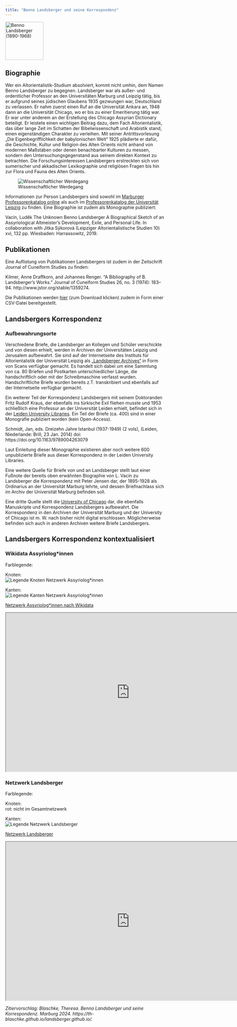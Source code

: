 ```yaml
---
title: "Benno Landsberger und seine Korrespondenz"
---
```


<a title="neznámí, Public domain, via Wikimedia Commons" href="https://commons.wikimedia.org/wiki/File:Benno_Landsberger_(1890-1968).jpg"><img width="120" alt="Benno Landsberger (1890-1968)" src="https://upload.wikimedia.org/wikipedia/commons/1/1c/Benno_Landsberger_%281890-1968%29.jpg"></a>

## Biographie
Wer ein Altorientalistik-Studium absolviert, kommt nicht umhin, dem Namen Benno Landsberger zu begegnen. Landsberger war als außer- und ordentlicher Professor an den Universitäten Marburg und Leipzig tätig, bis er aufgrund seines jüdischen Glaubens 1935 gezwungen war, Deutschland zu verlassen. Er nahm zuerst einen Ruf an die Universität Ankara an, 1948 dann an die Universität Chicago, wo er bis zu einer Emeritierung tätig war. Er war unter anderem an der Erstellung des Chicago Assyrian Dictionary beteiligt. Er leistete einen wichtigen Beitrag dazu, dem Fach Altorientalistik, das über lange Zeit im Schatten der Bibelwissenschaft und Arabistik stand, einen eigenständigen Charakter zu verleihen. Mit seiner Antrittsvorlesung „Die Eigenbegrifflichkeit der babylonischen Welt“ 1925 plädierte er dafür, die Geschichte, Kultur und Religion des Alten Orients nicht anhand von modernen Maßstäben oder denen benachbarter Kulturen zu messen, sondern den Untersuchungsgegenstand aus seinem direkten Kontext zu betrachten. Die Forschungsinteressen Landsbergers erstreckten sich von sumerischer und akkadischer Lexikographie und religiösen Fragen bis hin zur Flora und Fauna des Alten Orients.

![Wissenschaftlicher Werdegang](img/lebenslauf.png){fig-align="center"}

Informationen zur Person Landsbergers sind sowohl im [Marburger Professorenkatalog online](https://professorenkatalog.online.uni-marburg.de/de/pkat/gsrec/details?current=1&q=Benno%20Landsberger) als auch im [Professorenkatalog der Universität Leipzig](https://research.uni-leipzig.de/catalogus-professorum-lipsiensium/leipzig/Landsberger_91/) zu finden. Eine Biographie ist zudem als Monographie publiziert: 

Vacín, Luděk
The Unknown Benno Landsberger
A Biographical Sketch of an Assyriological Altmeister's Development, Exile, and Personal Life. In collaboration with Jitka Sýkorová (Leipziger Altorientalistische Studien 10) xvi, 132 pp. Wiesbaden: Harrassowitz, 2019.

## Publikationen

Eine Auflistung von Publikationen Landsbergers ist zudem in der Zeitschrift Journal of Cuneiform Studies zu finden:

Kilmer, Anne Draffkorn, and Johannes Renger. “A Bibliography of B. Landsberger’s Works.” Journal of Cuneiform Studies 26, no. 3 (1974): 183–94. http://www.jstor.org/stable/1359274.

Die Publikationen werden [hier](files//landsberger_publications.csv) (zum Download klicken) zudem in Form einer CSV-Datei bereitgestellt.

## Landsbergers Korrespondenz
### Aufbewahrungsorte
Verschiedene Briefe, die Landsberger an Kollegen und Schüler verschickte und von diesen erhielt, werden in Archiven der Universitäten Leipzig und Jerusalem aufbewahrt. Sie sind auf der Internetseite des Instituts für Altorientalistik der Universität Leipzig als [„Landsberger Archives“](https://www.gkr.uni-leipzig.de/altorientalisches-institut/forschung/landsberger-archives) in Form von Scans verfügbar gemacht. Es handelt sich dabei um eine Sammlung von ca. 80 Briefen und Postkarten unterschiedlicher Länge, die handschriftlich oder mit der Schreibmaschine verfasst wurden. Handschriftliche Briefe wurden bereits z.T. transkribiert und ebenfalls auf der Internetseite verfügbar gemacht. 

Ein weiterer Teil der Korrespondenz Landsbergers mit seinem Doktoranden Fritz Rudolf Kraus, der ebenfalls ins türkische Exil fliehen musste und 1953 schließlich eine Professur an der Universität Leiden erhielt, befindet sich in der [Leiden University Libraries](https://collectionguides.universiteitleiden.nl/resources/ubl217). Ein Teil der Briefe (ca. 400) sind in einer Monografie publiziert worden (kein Open-Access). 

Schmidt, Jan, eds. Dreizehn Jahre Istanbul (1937-1949) (2 vols), (Leiden, Niederlande: Brill, 23 Jan. 2014) doi: https://doi.org/10.1163/9789004263079

Laut Einleitung dieser Monographie existieren aber noch weitere 600 unpublizierte Briefe aus dieser Korrespondenz in der Leiden University Libraries.

Eine weitere Quelle für Briefe von und an Landsberger stellt laut einer Fußnote der bereits oben erwähnten Biographie von L. Vacín zu Landsberger die Korrespondenz mit Peter Jensen dar, der 1895-1928 als Ordinarius an der Universität Marburg lehrte, und dessen Briefnachlass sich im Archiv der Universität Marburg befinden soll.

Eine dritte Quelle stellt die [University of Chicago](https://oi-idb-static.uchicago.edu/multimedia/331039/museum%20archives%20-%20finding%20aid%20-%20papers%20of%20benno%20landsberger.pdf) dar, die ebenfalls Manuskripte und Korrespondenz Landsbergers aufbewahrt. Die Korrespondenz in den Archiven der Universität Marburg und der University of Chicago ist m. W. nach bisher nicht digital erschlossen. Möglicherweise befinden sich auch in anderen Archiven weitere Briefe Landsbergers.

## Landsbergers Korrespondenz kontextualisiert

### Wikidata Assyriolog\*innen
Farblegende:  
  
Knoten:  
![Legende Knoten Netzwerk Assyriolog*innen](img/Legende_Knoten_Assyriologie.png){fig-align="center"}

Kanten:  
![Legende Kanten Netzwerk Assyriolog*innen](img/Legende_AssyriologieNetzwerk.png){fig-align="center"}


[Netzwerk Assyriolog*innen nach Wikidata](https://ouestware.gitlab.io/retina/beta/#/graph/?url=https%3A%2F%2Fgist.githubusercontent.com%2Fth-blaschke%2F9aee057730e456325a9ac25b174f27bc%2Fraw%2Ff970650912803a55b4b51659e2e76d3c829cde4d%2Fnetwork-aa0383db-ac1.gexf)

```{=html}
<iframe width="780" height="500" src="https://ouestware.gitlab.io/retina/beta/#/graph/?url=https%3A%2F%2Fgist.githubusercontent.com%2Fth-blaschke%2F9aee057730e456325a9ac25b174f27bc%2Fraw%2Ff970650912803a55b4b51659e2e76d3c829cde4d%2Fnetwork-aa0383db-ac1.gexf" title="Die Altorientalistik Fachcommunity zu Landsbergers Zeiten"></iframe>
```



### Netzwerk Landsberger
Farblegende:  
  
Knoten:  
rot: nicht im Gesamtnetzwerk    

Kanten:  
![Legende Netzwerk Landsberger](img/Legende_LandsbergerNetzwerk.png){fig-align="center"}


[Netzwerk Landsberger](https://ouestware.gitlab.io/retina/beta/#/graph/?url=https://gist.githubusercontent.com/th-blaschke/3b17d5a8433061c27315c89fd9f41c4b/raw/03c2ec7cc8d0c280f3550a0cfd08f0f9376fc2bb/network-406884ae-9ff.gexf)

```{=html}
<iframe width="780" height="500" src="https://ouestware.gitlab.io/retina/beta/#/graph/?url=https://gist.githubusercontent.com/th-blaschke/3b17d5a8433061c27315c89fd9f41c4b/raw/03c2ec7cc8d0c280f3550a0cfd08f0f9376fc2bb/network-406884ae-9ff.gexf" title="Landsbergers Publikationsnetzwerk sowie Korrespondenznetzwerk nach den in Leipzig und Jerusalem aufbewahrten Briefen"></iframe>
```

*Zitiervorschlag: Blaschke, Theresa. Benno Landsberger und seine Korrespondenz. Marburg 2024. https://th-blaschke.github.io/landsberger.github.io/.*